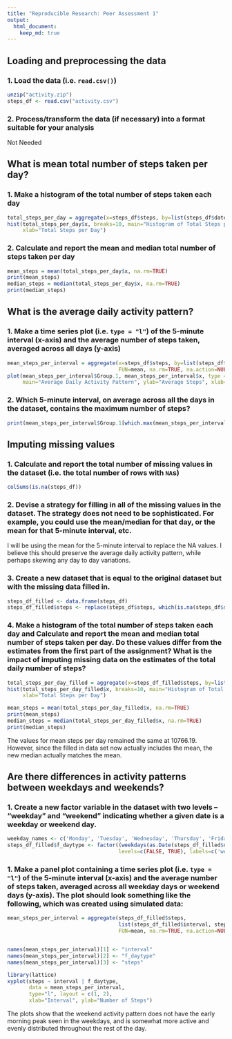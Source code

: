 ```yaml
---
title: "Reproducible Research: Peer Assessment 1"
output: 
  html_document:
    keep_md: true
---
```



## Loading and preprocessing the data

### 1. Load the data (i.e. `read.csv()`)

```r
unzip("activity.zip")
steps_df <- read.csv("activity.csv")
```

### 2. Process/transform the data (if necessary) into a format suitable for your analysis
Not Needed

## What is mean total number of steps taken per day?

### 1. Make a histogram of the total number of steps taken each day

``` r
total_steps_per_day = aggregate(x=steps_df$steps, by=list(steps_df$date), sum)
hist(total_steps_per_day$x, breaks=10, main="Histogram of Total Steps per Day",
     xlab="Total Steps per Day")
```

### 2. Calculate and report the **mean** and **median** total number of steps taken per day

``` r
mean_steps = mean(total_steps_per_day$x, na.rm=TRUE)
print(mean_steps)
median_steps = median(total_steps_per_day$x, na.rm=TRUE)
print(median_steps)
```

## What is the average daily activity pattern?

### 1. Make a time series plot (i.e. `type = "l"`) of the 5-minute interval (x-axis) and the average number of steps taken, averaged across all days (y-axis)

``` r
mean_steps_per_interval = aggregate(x=steps_df$steps, by=list(steps_df$interval),
                                    FUN=mean, na.rm=TRUE, na.action=NULL, drop=FALSE)
plot(mean_steps_per_interval$Group.1, mean_steps_per_interval$x, type = "l",
     main="Average Daily Activity Pattern", ylab="Average Steps", xlab="Interval" )
```

### 2. Which 5-minute interval, on average across all the days in the dataset, contains the maximum number of steps?

``` r
print(mean_steps_per_interval$Group.1[which.max(mean_steps_per_interval$x)])
```

## Imputing missing values

### 1. Calculate and report the total number of missing values in the dataset (i.e. the total number of rows with `NA`s)

``` r
colSums(is.na(steps_df))
```

### 2. Devise a strategy for filling in all of the missing values in the dataset. The strategy does not need to be sophisticated. For example, you could use the mean/median for that day, or the mean for that 5-minute interval, etc.
I will be using the mean for the 5-minute interval to replace the NA values. I believe this should preserve the average daily activity pattern, while perhaps skewing any day to day variations.

### 3. Create a new dataset that is equal to the original dataset but with the missing data filled in.

``` r
steps_df_filled <- data.frame(steps_df)
steps_df_filled$steps <- replace(steps_df$steps, which(is.na(steps_df$steps)), mean_steps_per_interval$x)
```

### 4. Make a histogram of the total number of steps taken each day and Calculate and report the **mean** and **median** total number of steps taken per day. Do these values differ from the estimates from the first part of the assignment? What is the impact of imputing missing data on the estimates of the total daily number of steps?

``` r
total_steps_per_day_filled = aggregate(x=steps_df_filled$steps, by=list(steps_df_filled$date), sum)
hist(total_steps_per_day_filled$x, breaks=10, main="Histogram of Total Steps per Day",
     xlab="Total Steps per Day")

mean_steps = mean(total_steps_per_day_filled$x, na.rm=TRUE)
print(mean_steps)
median_steps = median(total_steps_per_day_filled$x, na.rm=TRUE)
print(median_steps)
```

The values for mean steps per day remained the same at 10766.19. However, since the filled in data set now actually includes the mean, the new median actually matches the mean.

## Are there differences in activity patterns between weekdays and weekends?

### 1. Create a new factor variable in the dataset with two levels -- "weekday" and "weekend" indicating whether a given date is a weekday or weekend day.

``` r
weekday_names <- c('Monday', 'Tuesday', 'Wednesday', 'Thursday', 'Friday')
steps_df_filled$f_daytype <- factor((weekdays(as.Date(steps_df_filled$date, '%Y-%m-%d')) %in% weekday_names),
                                    levels=c(FALSE, TRUE), labels=c('weekend', 'weekday'))
```

### 1. Make a panel plot containing a time series plot (i.e. `type = "l"`) of the 5-minute interval (x-axis) and the average number of steps taken, averaged across all weekday days or weekend days (y-axis). The plot should look something like the following, which was created using **simulated data**:

``` r
mean_steps_per_interval = aggregate(steps_df_filled$steps,
                                    list(steps_df_filled$interval, steps_df_filled$f_daytype),
                                    FUN=mean, na.rm=TRUE, na.action=NULL, drop=FALSE)


names(mean_steps_per_interval)[1] <- "interval"
names(mean_steps_per_interval)[2] <- "f_daytype"
names(mean_steps_per_interval)[3] <- "steps"

library(lattice)
xyplot(steps ~ interval | f_daytype,
       data = mean_steps_per_interval,
       type="l", layout = c(1, 2),
       xlab="Interval", ylab="Number of Steps")
```

The plots show that the weekend activity pattern does not have the early morning peak seen in the weekdays, and is somewhat more active and evenly distributed throughout the rest of the day.
